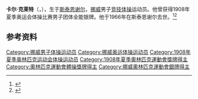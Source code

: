 {{NoteTA|G1=Sports}}
'''卡尔·克莱特'''（{{lang-no|Carl Klæth}}，{{bd|1887年|7月3日|1966年|8月16日}}），生于[[斯泰恩谢尔|斯泰恩谢尔]]，[[挪威|挪威]]男子[[竞技体操|竞技体操]]运动员。他曾获得1908年夏季奥运会体操比赛男子团体全能银牌。他于1966年在斯泰恩谢尔去世。<ref>{{Cite web|title=Carl KLAETH|url=https://www.olympic.org/carl-klaeth|accessdate=2021-03-21|work=International Olympic Committee|archive-date=2016-10-07|archive-url=https://web.archive.org/web/20161007154330/https://www.olympic.org/carl-klaeth|dead-url=no}}</ref><ref>{{cite web |url=https://www.olympedia.org/athletes/30808 |title=Carl Klæth |work=Olympedia |access-date=2021-03-01 |archive-date=2021-06-05 |archive-url=https://web.archive.org/web/20210605125838/https://www.olympedia.org/athletes/30808 |dead-url=no }}</ref>

== 参考资料 ==
{{reflist}}

{{Authority control}}
{{DEFAULTSORT:Klæth, Carl}}
[[Category:挪威男子体操运动员|Category:挪威男子体操运动员]]
[[Category:挪威奥运体操运动员|Category:挪威奥运体操运动员]]
[[Category:1908年夏季奥林匹克运动会体操运动员|Category:1908年夏季奥林匹克运动会体操运动员]]
[[Category:1908年夏季奧林匹克運動會獎牌得主|Category:1908年夏季奧林匹克運動會獎牌得主]]
[[Category:奧林匹克運動會體操獎牌得主|Category:奧林匹克運動會體操獎牌得主]]
[[Category:挪威奧林匹克運動會銀牌得主|Category:挪威奧林匹克運動會銀牌得主]]